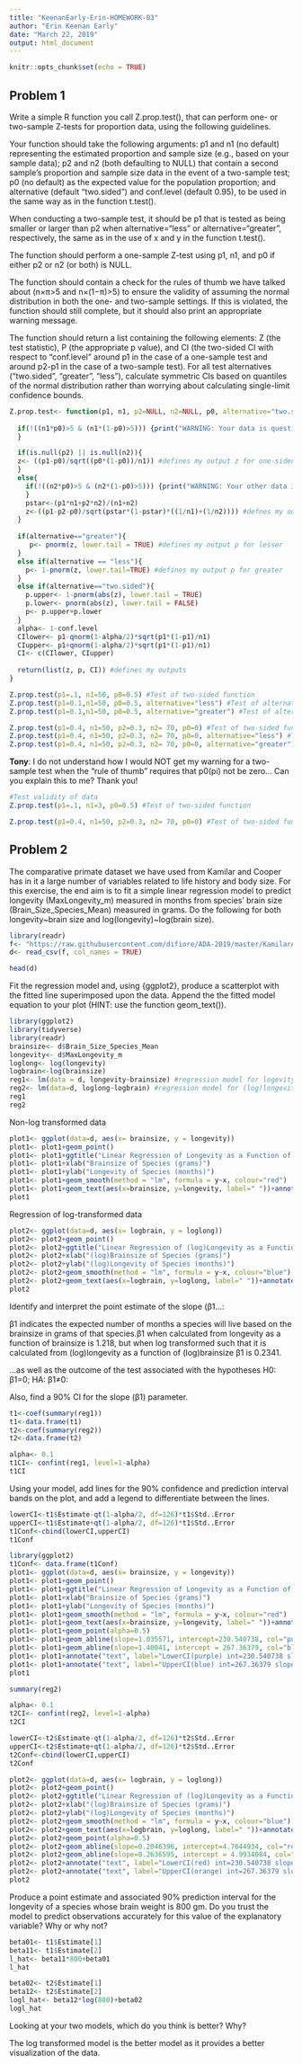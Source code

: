 ---
title: "KeenanEarly-Erin-HOMEWORK-03"
author: "Erin Keenan Early"
date: "March 22, 2019"
output: html_document
---

```{r setup, include=FALSE}
knitr::opts_chunk$set(echo = TRUE)
```

## Problem 1

Write a simple R function you call Z.prop.test(), that can perform one- or two-sample Z-tests for proportion data, using the following guidelines.

Your function should take the following arguments: p1 and n1 (no default) representing the estimated proportion and sample size (e.g., based on your sample data); p2 and n2 (both defaulting to NULL) that contain a second sample’s proportion and sample size data in the event of a two-sample test; p0 (no default) as the expected value for the population proportion; and alternative (default “two.sided”) and conf.level (default 0.95), to be used in the same way as in the function t.test().

When conducting a two-sample test, it should be p1 that is tested as being smaller or larger than p2 when alternative=“less” or alternative=“greater”, respectively, the same as in the use of x and y in the function t.test().

The function should perform a one-sample Z-test using p1, n1, and p0 if either p2 or n2 (or both) is NULL.

The function should contain a check for the rules of thumb we have talked about (n×π>5 and n×(1−π)>5) to ensure the validity of assuming the normal distribution in both the one- and two-sample settings. If this is violated, the function should still complete, but it should also print an appropriate warning message.

The function should return a list containing the following elements: Z (the test statistic), P (the appropriate p value), and CI (the two-sided CI with respect to “conf.level” around p1 in the case of a one-sample test and around p2-p1 in the case of a two-sample test). For all test alternatives (“two.sided”, “greater”, “less”), calculate symmetric CIs based on quantiles of the normal distribution rather than worrying about calculating single-limit confidence bounds.


```{r}
Z.prop.test<- function(p1, n1, p2=NULL, n2=NULL, p0, alternative="two.sided", conf.level=0.95){
  
  if(!((n1*p0)>5 & (n1*(1-p0)>5))) {print("WARNING: Your data is questionable")
  }

  if(is.null(p2) || is.null(n2)){
  z<- ((p1-p0)/sqrt((p0*(1-p0))/n1)) #defines my output z for one-sided
  }
  else{
    if(!((n2*p0)>5 & (n2*(1-p0)>5))) {print("WARNING: Your other data is questionable")
    }
    pstar<-(p1*n1+p2*n2)/(n1+n2)
    z<-((p1-p2-p0)/sqrt(pstar*(1-pstar)*((1/n1)+(1/n2)))) #defnes my output z for two-sided 
  }
  
  if(alternative=="greater"){
     p<- pnorm(z, lower.tail = TRUE) #defines my output p for lesser
  }
  else if(alternative == "less"){
    p<- 1-pnorm(z, lower.tail=TRUE) #defines my output p for greater
  }
  else if(alternative=="two.sided"){
    p.upper<- 1-pnorm(abs(z), lower.tail = TRUE)
    p.lower<- pnorm(abs(z), lower.tail = FALSE)
    p<- p.upper+p.lower
  }
  alpha<- 1-conf.level  
  CIlower<- p1-qnorm(1-alpha/2)*sqrt(p1*(1-p1)/n1)
  CIupper<- p1+qnorm(1-alpha/2)*sqrt(p1*(1-p1)/n1)
  CI<- c(CIlower, CIupper)
  
  return(list(z, p, CI)) #defines my outputs
}

Z.prop.test(p1=.1, n1=50, p0=0.5) #Test of two-sided function
Z.prop.test(p1=0.1,n1=50, p0=0.5, alternative="less") #Test of alternative one-sided function
Z.prop.test(p1=0.1,n1=50, p0=0.5, alternative="greater") #Test of alternative one-sided function
```


```{r}
Z.prop.test(p1=0.4, n1=50, p2=0.3, n2= 70, p0=0) #Test of two-sided function two sample
Z.prop.test(p1=0.4, n1=50, p2=0.3, n2= 70, p0=0, alternative="less") #Test of alternative one-sided function two sample
Z.prop.test(p1=0.4, n1=50, p2=0.3, n2= 70, p0=0, alternative="greater") #Test of alternative one-sided function two sample
```
**Tony**: I do not understand how I would NOT get my warning for a two-sample test when the "rule of thumb" requires that p0(pi) not be zero... Can you explain this to me? Thank you!

```{r}
#Test validity of data
Z.prop.test(p1=.1, n1=3, p0=0.5) #Test of two-sided function
```


```{r}
Z.prop.test(p1=0.4, n1=50, p2=0.3, n2= 70, p0=0) #Test of two-sided function two sample
```


## Problem 2


The comparative primate dataset we have used from Kamilar and Cooper has in it a large number of variables related to life history and body size. For this exercise, the end aim is to fit a simple linear regression model to predict longevity (MaxLongevity_m) measured in months from species’ brain size (Brain_Size_Species_Mean) measured in grams. Do the following for both longevity~brain size and log(longevity)~log(brain size).

```{r}
library(readr)
f<- "https://raw.githubusercontent.com/difiore/ADA-2019/master/KamilarAndCooperData.csv"
d<- read_csv(f, col_names = TRUE)
```

```{r} 
head(d)
```

Fit the regression model and, using {ggplot2}, produce a scatterplot with the fitted line superimposed upon the data. Append the the fitted model equation to your plot (HINT: use the function geom_text()).

```{r}
library(ggplot2)
library(tidyverse)
library(readr)
brainsize<- d$Brain_Size_Species_Mean
longevity<- d$MaxLongevity_m 
loglong<- log(longevity)
logbrain<-log(brainsize)
reg1<- lm(data = d, longevity~brainsize) #regression model for logevity as a function of brainsize
reg2<- lm(data=d, loglong~logbrain) #regression model for (log)longevity as a function of (log)brainsize
reg1
reg2
```

Non-log transformed data

```{r}
plot1<- ggplot(data=d, aes(x= brainsize, y = longevity))
plot1<- plot1+geom_point()
plot1<- plot1+ggtitle("Linear Regression of Longevity as a Function of Brainsize")+theme(plot.title = element_text(hjust = 0.5))
plot1<- plot1+xlab("Brainsize of Species (grams)")
plot1<- plot1+ylab("Longevity of Species (months)")
plot1<- plot1+geom_smooth(method = "lm", formula = y~x, colour="red")
plot1<- plot1+geom_text(aes(x=brainsize, y=longevity, label=" "))+annotate("text", label="intercept=248.952, slope=1.218", x=100, y=0, size=5, colour="blue")
plot1
```

Regression of log-transformed data

```{r}
plot2<- ggplot(data=d, aes(x= logbrain, y = loglong))
plot2<- plot2+geom_point()
plot2<- plot2+ggtitle("Linear Regression of (log)Longevity as a Function of (log)Brainsize")+theme(plot.title = element_text(hjust = 0.5))
plot2<- plot2+xlab("(log)Brainsize of Species (grams)")
plot2<- plot2+ylab("(log)Longevity of Species (months)")
plot2<- plot2+geom_smooth(method = "lm", formula = y~x, colour="blue")
plot2<- plot2+geom_text(aes(x=logbrain, y=loglong, label=" "))+annotate("text", label="intercept=4.8790, slope=0.2341", x=2, y=4.5, size=5, colour="hot pink")
plot2
```


Identify and interpret the point estimate of the slope (β1...:

β1 indicates the expected number of months a species will live based on the brainsize in grams of that species.β1 when calculated from longevity as a function of brainsize is 1.218, but when log transformed such that it is calculated from (log)longevity as a function of (log)brainsize β1 is 0.2341. 


...as well as the outcome of the test associated with the hypotheses H0: β1=0; HA: β1≠0: 










Also, find a 90% CI for the slope (β1) parameter.

```{r}
t1<-coef(summary(reg1))
t1<-data.frame(t1)
t2<-coef(summary(reg2))
t2<-data.frame(t2)
```

```{r}
alpha<- 0.1
t1CI<- confint(reg1, level=1-alpha)
t1CI
```

Using your model, add lines for the 90% confidence and prediction interval bands on the plot, and add a legend to differentiate between the lines.
```{r}
lowerCI<-t1$Estimate-qt(1-alpha/2, df=126)*t1$Std..Error
upperCI<-t1$Estimate+qt(1-alpha/2, df=126)*t1$Std..Error
t1Conf<-cbind(lowerCI,upperCI)
t1Conf
```

```{r}
library(ggplot2)
t1Conf<- data.frame(t1Conf)
plot1<- ggplot(data=d, aes(x= brainsize, y = longevity))
plot1<- plot1+geom_point()
plot1<- plot1+ggtitle("Linear Regression of Longevity as a Function of Brainsize")+theme(plot.title = element_text(hjust = 0.5))
plot1<- plot1+xlab("Brainsize of Species (grams)")
plot1<- plot1+ylab("Longevity of Species (months)")
plot1<- plot1+geom_smooth(method = "lm", formula = y~x, colour="red")
plot1<- plot1+geom_text(aes(x=brainsize, y=longevity, label=" "))+annotate("text", label="intercept=248.952, slope=1.218", x=100, y=0, size=5, colour="blue")
plot1<- plot1+geom_point(alpha=0.5)
plot1<- plot1+geom_abline(slope=1.035571, intercept=230.540738, col="purple")
plot1<- plot1+geom_abline(slope=1.40041, intercept = 267.36379, col="blue")
plot1<- plot1+annotate("text", label="LowerCI(purple) int=230.540738 slope=1.035571", x=150, y=850)
plot1<- plot1+annotate("text", label="UpperCI(blue) int=267.36379 slope=1.40041", x=150, y=800)
plot1
```

```{r}
summary(reg2)
```


```{r}
alpha<- 0.1
t2CI<- confint(reg2, level=1-alpha)
t2CI
```

```{r}
lowerCI<-t2$Estimate-qt(1-alpha/2, df=126)*t2$Std..Error
upperCI<-t2$Estimate+qt(1-alpha/2, df=126)*t2$Std..Error
t2Conf<-cbind(lowerCI,upperCI)
t2Conf
```

```{r}
plot2<- ggplot(data=d, aes(x= logbrain, y = loglong))
plot2<- plot2+geom_point()
plot2<- plot2+ggtitle("Linear Regression of (log)Longevity as a Function of (log)Brainsize")+theme(plot.title = element_text(hjust = 0.5))
plot2<- plot2+xlab("(log)Brainsize of Species (grams)")
plot2<- plot2+ylab("(log)Longevity of Species (months)")
plot2<- plot2+geom_smooth(method = "lm", formula = y~x, colour="blue")
plot2<- plot2+geom_text(aes(x=logbrain, y=loglong, label=" "))+annotate("text", label="intercept=4.8790, slope=0.2341", x=2, y=4.5, size=5, colour="hot pink")
plot2<- plot2+geom_point(alpha=0.5)
plot2<- plot2+geom_abline(slope=0.2046396, intercept=4.7644934, col="red")
plot2<- plot2+geom_abline(slope=0.2636595, intercept = 4.9934084, col="orange")
plot2<- plot2+annotate("text", label="LowerCI(red) int=230.540738 slope=1.035571", x=2, y=6.5)
plot2<- plot2+annotate("text", label="UpperCI(orange) int=267.36379 slope=1.40041", x=2, y=6.35)
plot2
```





Produce a point estimate and associated 90% prediction interval for the longevity of a species whose brain weight is 800 gm. Do you trust the model to predict observations accurately for this value of the explanatory variable? Why or why not?

```{r}
beta01<- t1$Estimate[1]
beta11<- t1$Estimate[2]
l_hat<- beta11*800+beta01
l_hat
```

```{r}
beta02<- t2$Estimate[1]
beta12<- t2$Estimate[2]
logl_hat<- beta12*log(800)+beta02
logl_hat
```

Looking at your two models, which do you think is better? Why?

The log transformed model is the better model as it provides a better visualization of the data. 






